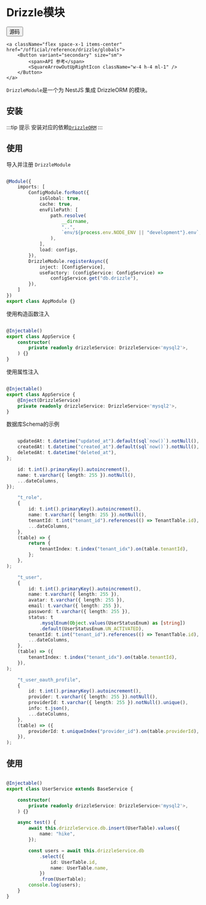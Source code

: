 # Drizzle模块


<div className="flex space-x-2 items-center">    
    <a className="flex space-x-1 items-center" href="https://github.com/hikestack/hike/tree/main/packages/drizzle" target="_blank">
        <Button variant="secondary" size="sm">      
             <span>源码</span>
            <FileCode2Icon className="w-4 h-4 ml-1" />
        </Button>
    </a>
   
    <a className="flex space-x-1 items-center" href="/official/reference/drizzle/globals">
        <Button variant="secondary" size="sm">
            <span>API 参考</span>
            <SquareArrowOutUpRightIcon className="w-4 h-4 ml-1" />
        </Button>
    </a>
</div>

```DrizzleModule```是一个为 NestJS 集成 DrizzleORM 的模块。

## 安装
 
<PackageManagerTabs command="install @hikestack/drizzle" />

:::tip 提示
安装对应的依赖[```DrizzleORM```](https://github.com/drizzle-team/drizzle-orm)
:::

<PackageManagerTabs command="install drizzle-orm" />

## 使用

导入并注册 ```DrizzleModule```

```ts title="app.module.ts" {20-24}

@Module({
	imports: [
		ConfigModule.forRoot({
			isGlobal: true,
			cache: true,
			envFilePath: [
				path.resolve(
					__dirname,
					"..",
					`env/${process.env.NODE_ENV || "development"}.env`,
				),
			],
			load: configs,
		}),
		DrizzleModule.registerAsync({
			inject: [ConfigService],
			useFactory: (configService: ConfigService) =>
				configService.get("db.drizzle"),
		}),
	]
})
export class AppModule {}
```

使用构造函数注入

```ts title="app.service.ts" {7}

@Injectable()
export class AppService {
	constructor(
		private readonly drizzleService: DrizzleService<'mysql2'>,
	) {}
}
```

使用属性注入

```ts title="app.service.ts" {7,8}

@Injectable()
export class AppService {
    @Inject(DrizzleService)
	private readonly drizzleService: DrizzleService<'mysql2'>,
}
```

数据库Schema的示例

```ts title="schema.ts"

	updatedAt: t.datetime("updated_at").default(sql`now()`).notNull(),
	createdAt: t.datetime("created_at").default(sql`now()`).notNull(),
	deletedAt: t.datetime("deleted_at"),
};

	id: t.int().primaryKey().autoincrement(),
	name: t.varchar({ length: 255 }).notNull(),
	...dateColumns,
});

	"t_role",
	{
		id: t.int().primaryKey().autoincrement(),
		name: t.varchar({ length: 255 }).notNull(),
		tenantId: t.int("tenant_id").references(() => TenantTable.id),
		...dateColumns,
	},
	(table) => {
		return {
			tenantIndex: t.index("tenant_idx").on(table.tenantId),
		};
	},
);

	"t_user",
	{
		id: t.int().primaryKey().autoincrement(),
		name: t.varchar({ length: 255 }),
		avatar: t.varchar({ length: 255 }),
		email: t.varchar({ length: 255 }),
		password: t.varchar({ length: 255 }),
		status: t
			.mysqlEnum(Object.values(UserStatusEnum) as [string])
			.default(UserStatusEnum.UN_ACTIVATED),
		tenantId: t.int("tenant_id").references(() => TenantTable.id),
		...dateColumns,
	},
	(table) => ({
		tenantIndex: t.index("tenant_idx").on(table.tenantId),
	}),
);

	"t_user_oauth_profile",
	{
		id: t.int().primaryKey().autoincrement(),
		provider: t.varchar({ length: 255 }).notNull(),
		providerId: t.varchar({ length: 255 }).notNull().unique(),
		info: t.json(),
		...dateColumns,
	},
	(table) => ({
		providerId: t.uniqueIndex("provider_id").on(table.providerId),
	}),
);
```

## 使用

```ts title="user.service.ts"

@Injectable()
export class UserService extends BaseService {

    constructor(
		private readonly drizzleService: DrizzleService<'mysql2'>,
	) {}

	async test() {
		await this.drizzleService.db.insert(UserTable).values({
			name: "hike",
		});

		const users = await this.drizzleService.db
			.select({
				id: UserTable.id,
				name: UserTable.name,
			})
			.from(UserTable);
		console.log(users);
	}
}
```